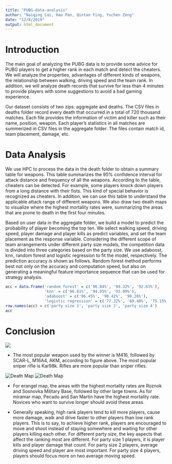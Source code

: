 ---
title: "PUBG-data-analysis"
author: "Naiqing Cai, Hao Pan, Qintao Ying, Yuchen Zeng"
date: "12/8/2019"
output: html_document
---

# Introduction

The main goal of analyzing the PUBG data is to provide some advice for PUBG players to get a higher rank in each match and detect the cheaters. We will analyze the properties, advantages of different kinds of weapons, the relationship between walking, driving speed and the team rank. In addition, we will analyze death records that survive for less than 4 minutes to provide players with some suggestions to avoid a bad gaming experience.

Our dataset consists of two zips: aggregate and deaths. The CSV files in deaths folder record every death that occurred in a total of 720 thousand matches. Each file provides the information of victim and killer such as their name, position, weapon. Each player's statistics in all matches are summerized in CSV files in the aggregate folder. The files contain match id, team placement, damage, etc.

# Data Analysis 

We use HPC to process the data in the death folder to obtain a summary table for weapons. This table summarizes the 95\% confidence interval for attack distance and frequency of all the weapons. According to the table, cheaters can be detected. For example, some players knock down players from a long distance with their fists. This kind of special behavior is recognized as cheaters. In addition, we can use this table to understand the applicable attack range of different weapons. We also draw two death maps to visualize where the highest mortality rates were, summarizing the areas that are prone to death in the first four minutes.

Based on user data in the aggregate folder, we build a model to predict the probability of player becoming the top ten. We select walking speed, driving speed, player damage and player kills as predict variables, and set the team placement as the response variable. Considering the different scope of team arrangements under different party size models, the competition data is divided into three categories based on the party size. We use adaboost, knn, random forest and logistic regression to fit the model, respectively. The prediction accuracy is shown as follows. Random forest method performs best not only on the accuracy and computation speed, but also on generating a meaningful feature importance sequence that can be used for strategy analysis. 

```{r echo = FALSE}
acc = data.frame('random forest' = c('96.84%', '94.32%', '92.63%'),
                 'knn' = c('96.81%', '94.95%', '93.09%'),
                 'adaboost' = c('96.45%', '90.42%', '90.26%'),
                 'logistic regression' = c('77.32%', '69.48%', '75.15%'))
row.names(acc) = c('party size 1', 'party size 2', 'party size 4')
acc
```

# Conclusion

![](image/winner_top_ten_weapon_er.jpg)


* The most popular weapon used by the winner is M416, followed by SCAR-L, M16A4, AKM, according to figure above. The most popular sniper rifle is Kar98k. Rifles are more popular than sniper rifles.

![Death Map](image/heatmap_erangel_fourmin.jpg)
![Death Map](image/heatmap_miramar_fourmin.jpg)

* For erangel map, the areas with the highest mortality rates are Roznok and Sosnovka Military Base, followed by other large towns. As for miramar map, Pecado and San Martin have the highest mortality rate. Novices who want to survive longer should avoid these areas. 

* Generally speaking, high rank players tend to kill more players, cause more damage, walk and drive faster to other players than low rank players. This is to say, to achieve higher rank, players are encouraged to move and shoot instead of staying somewhere and waiting for other players killing each other. For different party size, the key aspects that affect the ranking most are different. For party size 1 players, it is player kills and player damage that count. For party size 2 players, average driving speed and player are most important. For party size 4 players, players should focus more on two average moving speed.








